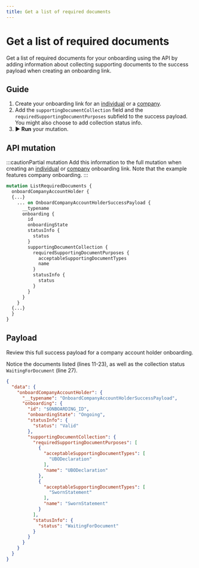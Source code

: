 ```yaml
---
title: Get a list of required documents
---
```


# Get a list of required documents

Get a list of required documents for your onboarding using the API by adding information about collecting supporting documents to the success payload when creating an onboarding link.

## Guide

1. Create your onboarding link for an [individual](../individual/guide-create-onboarding.mdx) or a [company](../company/guide-create-onboarding.mdx).
1. Add the `supportingDocumentCollection` field and the `requiredSupportingDocumentPurposes` subfield to the success payload.
You might also choose to add collection status info.
1. **▶ Run** your mutation.

## API mutation

:::cautionPartial mutation
Add this information to the full mutation when creating an [individual](../individual/guide-create-onboarding.mdx) or [company](../company/guide-create-onboarding.mdx) onboarding link.
Note that the example features company onboarding.
:::

```graphql {4,12-15,17-18} showLineNumbers
mutation ListRequiredDocuments {
  onboardCompanyAccountHolder {
  {...}
    ... on OnboardCompanyAccountHolderSuccessPayload {
      __typename
      onboarding {
        id
        onboardingState
        statusInfo {
          status
        }
        supportingDocumentCollection {
          requiredSupportingDocumentPurposes {
            acceptableSupportingDocumentTypes
            name
          }
          statusInfo {
            status
          }
        }
      }
    }
  {...}
  }
}

```

## Payload

Review this full success payload for a company account holder onboarding.

Notice the documents listed (lines 11-23), as well as the collection status `WaitingForDocument` (line 27).

```json {11-12,14-15,17,20-21,23,26-27} showLineNumbers
{
  "data": {
    "onboardCompanyAccountHolder": {
      "__typename": "OnboardCompanyAccountHolderSuccessPayload",
      "onboarding": {
        "id": "$ONBOARDING_ID",
        "onboardingState": "Ongoing",
        "statusInfo": {
          "status": "Valid"
        },
        "supportingDocumentCollection": {
          "requiredSupportingDocumentPurposes": [
            {
              "acceptableSupportingDocumentTypes": [
                "UBODeclaration"
              ],
              "name": "UBODeclaration"
            },
            {
              "acceptableSupportingDocumentTypes": [
                "SwornStatement"
              ],
              "name": "SwornStatement"
            }
          ],
          "statusInfo": {
            "status": "WaitingForDocument"
          }
        }
      }
    }
  }
}
```